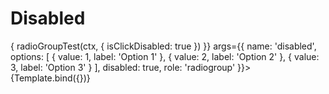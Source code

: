 
<Meta title="Components/RadioGroup/Disabled" component={VvRadioGroup} />

# Disabled

<Canvas>
	<Story
		name="Disabled"
		play={async (ctx) => {
			radioGroupTest(ctx, {
				isClickDisabled: true
			})
		}}
		args={{
			name: 'disabled',
			options: [
				{ value: 1, label: 'Option 1' },
				{ value: 2, label: 'Option 2' },
				{ value: 3, label: 'Option 3' }
			],
			disabled: true,
			role: 'radiogroup'
		}}>
		{Template.bind({})}
	</Story>
</Canvas>
